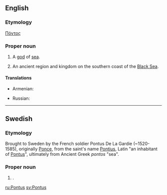 {{also|pontus}}

==English==

===Etymology===
{{etyl|grc}} [[Πόντος]]

===Proper noun===
{{en-proper noun}}

# {{Greek mythology}} A [[god]] of [[sea]].
# An ancient region and kingdom on the southern coast of the [[Black Sea]].

====Translations====
{{trans-top|A region on the southern coast of the Black Sea}}
* Armenian: {{t-|hy|Պոնտոս|tr=Pontos}}
{{trans-mid}}
* Russian: {{t+|ru|Понт|m|tr=Pont}}
{{trans-bottom}}

----

==Swedish==

===Etymology===
Brought to Sweden by the French soldier Pontus De La Gardie (~1520-1585), originally [[Ponce]], from the saint's name [[Pontius]], Latin "an inhabitant of [[#English|Pontus]]", ultimately from Ancient Greek ''pontos'' "sea".

===Proper noun===
{{infl|sv|proper noun}}

# {{given name|male|lang=sv}}.

[[ru:Pontus]]
[[sv:Pontus]]